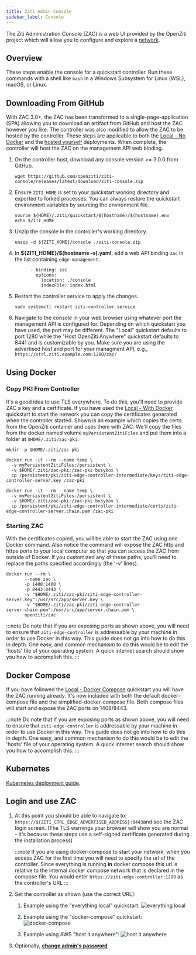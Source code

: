 ```yaml
---
title: Ziti Admin Console
sidebar_label: Console
---
```



The Ziti Administration Console (ZAC) is a web UI provided by the OpenZiti project which will allow you to configure and
explore a [network](/learn/introduction/index.mdx).

## Overview

 These steps enable the console for a quickstart controller. Run these commands with a shell like `bash` in a Windows Subsystem for Linux (WSL), macOS, or Linux.

## Downloading From GitHub

With ZAC 3.0+, the ZAC has been transformed to a single-page-application (SPA) allowing you to download an artifact 
from GitHub and host the ZAC however you like. The controller was also modified to allow the ZAC to be hosted by the 
controller. These steps are applicable to both the [Local - No Docker](../network/local-no-docker.mdx) 
and the [hosted yourself](../network/hosted.mdx) deployments. When complete, the controller will host
the ZAC on the management API web binding.

1. On the controller host, download any console version >= 3.0.0 from GitHub.

    ```text
    wget https://github.com/openziti/ziti-console/releases/latest/download/ziti-console.zip
    ```

1. Ensure `ZITI_HOME` is set to your quickstart working directory and exported to forked processes. You can always restore the quickstart environment variables by sourcing the environment file.

   ```text
   source ${HOME}/.ziti/quickstart/$(hostname)/$(hostname).env
   echo $ZITI_HOME
   ```

1. Unzip the console in the controller's working directory.

    ```text
    unzip -d ${ZITI_HOME}/console ./ziti-console.zip
    ```

1. In **$&lbrace;ZITI_HOME}/$(hostname -s).yaml**, add a web API binding `zac` in the list containing `edge-management`.

    ```text
          - binding: zac
            options:
              location: ./console
              indexFile: index.html
    ```

1. Restart the controller service to apply the changes.

    ```text
    sudo systemctl restart ziti-controller.service
    ```

1. Navigate to the console in your web browser using whatever port the management API is configured for. Depending 
   on which quickstart you have used, the port may be different. The "Local" quickstart defaults to port 1280 while 
   the "Host OpenZiti Anywhere" quickstart defaults to 8441 and is customizable by you. Make sure you are using the 
   advertised host and port for your managment API, e.g., `https://ctrl.ziti.example.com:1280/zac/`

## Using Docker

### Copy PKI From Controller

It's a good idea to use TLS everywhere. To do this, you'll need to provide ZAC a key and a certificate.
If you have used the [Local - With Docker](../network/local-with-docker.mdx) quickstart to start
the network you can copy the certificates generated when the controller started.
Shown is an example which copies the certs from the OpenZiti container and uses them with ZAC. We'll copy the files
from the docker named volume `myPersistentZitiFiles` and put them into a folder at `$HOME/.ziti/zac-pki`.

```text
mkdir -p $HOME/.ziti/zac-pki

docker run -it --rm --name temp \
  -v myPersistentZitiFiles:/persistent \
  -v $HOME/.ziti/zac-pki:/zac-pki busybox \
  cp /persistent/pki/ziti-edge-controller-intermediate/keys/ziti-edge-controller-server.key /zac-pki
  
docker run -it --rm --name temp \
  -v myPersistentZitiFiles:/persistent \
  -v $HOME/.ziti/zac-pki:/zac-pki busybox \
  cp /persistent/pki/ziti-edge-controller-intermediate/certs/ziti-edge-controller-server.chain.pem /zac-pki
```

### Starting ZAC

With the certificates copied, you will be able to start the ZAC using one Docker command. Also notice the command
will expose the ZAC http and https ports to your local computer so that you can access the ZAC from outside of Docker.
If you customized any of these paths, you'll need to replace the paths specified accordingly (the '-v' lines).

 ```text
 docker run --rm \
        --name zac \
        -p 1408:1408 \
        -p 8443:8443 \
        -v "$HOME/.ziti/zac-pki/ziti-edge-controller-server.key":/usr/src/app/server.key \
        -v "$HOME/.ziti/zac-pki/ziti-edge-controller-server.chain.pem":/usr/src/app/server.chain.pem \
        openziti/zac
 ```

:::note
Do note that if you are exposing ports as shown above, you will need to ensure that `ziti-edge-controller` is
addressable by your machine in order to use Docker in this way. This guide does not go into how to do this in depth.
One easy, and common mechanism to do this would be to edit the 'hosts' file of your operating system. A quick
internet search should show you how to accomplish this.
:::

## Docker Compose

If you have followed the [Local - Docker Compose](../network/local-docker-compose.mdx) quickstart you will have the ZAC
running already. It's now included with both the default docker-compose file and the simplified-docker-compose file.
Both compose files will start and expose the ZAC ports on 1408/8443.

:::note
Do note that if you are exposing ports as shown above, you will need to ensure that `ziti-edge-controller` is
addressable by your machine in order to use Docker in this way. This guide does not go into how to do this in depth.
One easy, and common mechanism to do this would be to edit the 'hosts' file of your operating system. A quick
internet search should show you how to accomplish this.
:::

## Kubernetes

[Kubernetes deployment guide](/deployments/60-console/60-kubernetes.mdx).

## Login and use ZAC

1. At this point you should be able to navigate to: `https://${ZITI_CTRL_EDGE_ADVERTISED_ADDRESS}:8443`and see the ZAC login
   screen. (The TLS warnings your browser will show you are normal - it's because these steps use a self-signed certificate
   generated during the installation process)

   :::note
   If you are using docker-compose to start your network, when you access ZAC for the first time you will need to
   specify the url of the controller. Since everything is running **in** docker compose this url is relative to the
   internal docker compose network that is declared in the compose file. You would enter
   `https://ziti-edge-controller:1280` as the controller's URL
   :::

2. Set the controller as shown (use the correct URL):

    1. Example using the "everything local" quickstart:
       ![everything local](./zac_configure_local.png)

    2. Example using the "docker-compose" quickstart:
       ![docker-compose](./zac_configure_dc.png)

    3. Example using AWS "host it anywhere":
       ![host it anywhere](./zac_configure_hia.png)

3. Optionally, [**change admin's password**](../network/help/change-admin-password.mdx#ziti-console)

<ConsolePublicCertsNote />

<Wizardly></Wizardly>
